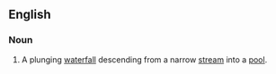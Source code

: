 ==English==

===Noun===
{{infl|en|noun|head=[[punch]] [[bowl]] [[waterfall]]}}

# {{idiom}} A plunging [[waterfall]] descending from a narrow [[stream]] into a [[pool]].